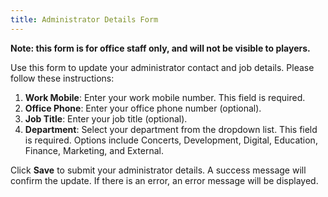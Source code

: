 ```yaml
---
title: Administrator Details Form
---
```


__**Note**: this form is for office staff only, and will not be visible to players.__

Use this form to update your administrator contact and job details. Please follow these instructions:

1. **Work Mobile**: Enter your work mobile number. This field is required.
2. **Office Phone**: Enter your office phone number (optional).
3. **Job Title**: Enter your job title (optional).
4. **Department**: Select your department from the dropdown list. This field is required. Options include Concerts, Development, Digital, Education, Finance, Marketing, and External.

Click **Save** to submit your administrator details. A success message will confirm the update. If there is an error, an error message will be displayed.
